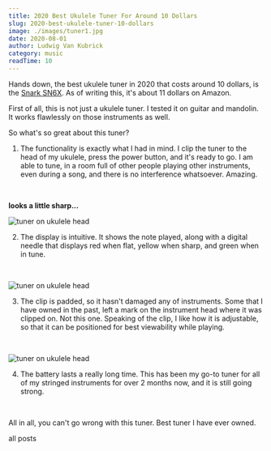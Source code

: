 ```yaml
---
title: 2020 Best Ukulele Tuner For Around 10 Dollars 
slug: 2020-best-ukulele-tuner-10-dollars
image: ./images/tuner1.jpg
date: 2020-08-01
author: Ludwig Van Kubrick
category: music
readTime: 10
---
```



Hands down, the best ukulele tuner in 2020 that costs around 10 dollars, is the <a href="https://amzn.to/2DpYVyS" rel="noopener noreferrer" target="_blank">
Snark SN6X</a>. As of writing this, it's about 11 dollars on Amazon.  

First of all, this is not just a ukulele tuner. I tested it on guitar and mandolin. It works
flawlessly on those instruments as well.

So what's so great about this tuner?

1. The functionality is exactly what I had in mind. I clip the tuner to the head of my ukulele,
press the power button, and it's ready to go. I am able to tune, in a room full of other people
playing other instruments, even during a song, and there is no interference whatsoever. Amazing.

<br/>

**looks a little sharp...**

![tuner on ukulele head](./images/tunerface.jpg)

2. The display is intuitive. It shows the note played, along with a digital needle that displays
red when flat, yellow when sharp, and green when in tune.

<br/>

![tuner on ukulele head](./images/tunerclip.jpg)

3. The clip is padded, so it hasn't damaged any of instruments. Some that I have owned in the past,
left a mark on the instrument head where it was clipped on. Not this one. Speaking of the clip,
I like how it is adjustable, so that it can be positioned for best viewability while playing.

<br/>

![tuner on ukulele head](./images/tunerhead.jpg)

4. The battery lasts a really long time. This has been my go-to tuner for all of my stringed
instruments for over 2 months now, and it is still going strong.

<br/>

All in all, you can't go wrong with this tuner. Best tuner I have ever owned.

<Link to="/posts" className="btn center-btn">
  all posts
</Link>
